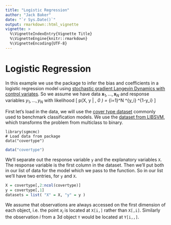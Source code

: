 ```yaml
---
title: "Logistic Regression"
author: "Jack Baker"
date: "`r Sys.Date()`"
output: rmarkdown::html_vignette
vignette: >
  %\VignetteIndexEntry{Vignette Title}
  %\VignetteEngine{knitr::rmarkdown}
  %\VignetteEncoding{UTF-8}
---
```


# Logistic Regression

In this example we use the package to infer the bias and coefficients in a logistic regression model using [stochastic gradient Langevin Dynamics with control variates](http://people.ee.duke.edu/~lcarin/398_icmlpaper.pdf). So we assume we have data $\mathbf x_1, \dots, \mathbf x_N$ and response variables $y_1, \dots, y_N$ with likelihood
\[
    p(\mathbf X, \mathbf y | \beta, \beta_0 ) = \prod_{i=1}^N \left[ \frac{1}{1+e^{-\beta_0 + \mathbf x_i \beta}} \right]^{y_i} \left[ 1 - \frac{1}{1+e^{-\beta_0 + \mathbf x_i \beta}} \right]^{1-y_i}
\]

First let's load in the data, we will use the [cover type dataset](https://archive.ics.uci.edu/ml/datasets/covertype) commonly used to benchmark classification models. We use the [dataset from LIBSVM](https://www.csie.ntu.edu.tw/~cjlin/libsvmtools/datasets/binary.html), which transforms the problem from multiclass to binary.
```
library(sgmcmc)
# Load data from package
data("covertype")
```

```r
data("covertype")
```

We'll separate out the response variable `y` and the explanatory variables `X`. The response variable is the first column in the dataset. Then we'll put both in our list of data for the model which we pass to the function. So in our list we'll have two entries, for `y` and `X`.
```r
X = covertype[,2:ncol(covertype)]
y = covertype[,1]
datasets = list( "X" = X, "y" = y )
```
We assume that observations are always accessed on the first dimension of each object, i.e. the point $x_i$ is located at `X[i,]` rather than `X[,i]`. Similarly the observation $i$ from a 3d object `Y` would be located at `Y[i,,]`.
